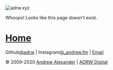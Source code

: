![adrw.xyz](/img/logos/h.png)

Whoops! Looks like this page doesn't exist.

# [Home](/)

Github[@adrw][gh] | Instagram[@\_andrew.fm][insta] | [Email][cm]

&copy; 2009-2020 [Andrew Alexander][adrw] | [ADRW Digital][adrw]

[cash]: https://cash.app/
[gh]: https://github.com/adrw
[gch]: https://github.com/cashapp
[exp]: /experience
[cm]: /contact
[adrw]: https://adrw.xyz
[insta]: https://www.instagram.com/_andrew.fm/
